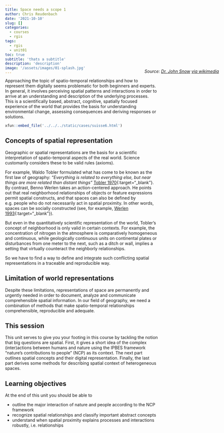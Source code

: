 ```yaml
---
title: Space needs a scope 1
author: Chris Reudenbach
date: '2021-10-10'
slug: []
categories:
  - courses
  - rgis
tags:
  - rgis
  - unit01
toc: true
subtitle: 'thats a subtitle'
description: 'description'
image: '/assets/images/01-splash.jpg'
---
```

<style>.myDiv {margin-top: -35px;margin-right: -40%; text-align: right;}</style>
<div class="myDiv">
*Source: [Dr. John Snow](https://en.wikipedia.org/wiki/John_Snow) [via wikimedia](https://w.wiki/QtV)*
</div>


Approaching the topic of spatio-temporal relationships and how to represent them digitally seems problematic for both beginners and experts. In general, it involves perceiving spatial patterns and interactions in order to arrive at an understanding and description of the underlying processes. This is a scientifically based, abstract, cognitive, spatially focused experience of the world that provides the basis for understanding environmental change, assessing consequences and deriving responses or solutions.
<!--more-->

```r
xfun::embed_file('../../../static/cases/suisse6.html')
```

## Concepts of spatial representation
Geographic or spatial representations are the basis for a scientific interpretation of spatio-temporal aspects of the real world. Science customarily considers these to be valid rules (axioms). 

For example, Waldo Tobler formulated what has come to be known as the first law of geography: *"Everything is related to everything else, but near things are more related than distant things"* [Tobler 1970](https://www.jstor.org/stable/143141){:target="_blank"}. By contrast, Benno Werlen takes an action-centered approach. He points out that real neighborhood relationships of objects or feature expressions permit spatial constructs, and that spaces can also be defined by e.g. people who do not necessarily act in spatial proximity. In other words, spaces can be socially constructed (see, for example, [Werlen 1993](https://www.erdkunde.uni-bonn.de/archive/1993/gibt-es-eine-geographie-ohne-raum-zum-verhaeltnis-von-traditioneller-geographie-und-zeitgenoessischen-gesellschaften/at_download/attachment){:target="_blank"}).

But even in the quantitatively scientific representation of the world, Tobler's concept of neighborhood is only valid in certain contexts. For example, the concentration of nitrogen in the atmosphere is comparatively homogeneous and continuous, while geologically continuous units on continental plates or disturbances from one meter to the next, such as a ditch or wall, implies a setting that virtually counteract the neighborly relationships.

So we have to find a way to define and integrate such conflicting spatial representations in a traceable and reproducible way.


## Limitation of world representations
Despite these limitations, representations of space are permanently and urgently needed in order to document, analyze and communicate comprehensible spatial information. In our field of geography, we need a combination of methods that make spatio-temporal relationships comprehensible, reproducible and adequate.


## This session
This unit serves to give you your footing in this course by tackling the notion that big questions are spatial. First, it gives a short idea of the complex (inter)actions between humans and nature using the IPBES framework "nature's contributions to people" (NCP) as its context. 
The next part outlines spatial concepts and their digital representation. Finally, the last part derives some methods for describing spatial context of heterogeneous spaces. 

  
## Learning objectives
At the end of this unit you should be able to

* outline the major interaction of nature and people according to the NCP framework
* recognize spatial relationships and classify important abstract concepts
* understand when spatial proximity explains processes and interactions robustly, i.e. relationships
